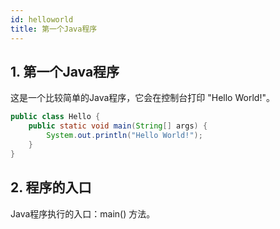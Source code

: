 ```yaml
---
id: helloworld
title: 第一个Java程序
---
```


## 1. 第一个Java程序

这是一个比较简单的Java程序，它会在控制台打印 "Hello World!"。
```java
public class Hello {
    public static void main(String[] args) {
        System.out.println("Hello World!");
    }
}
```

## 2. 程序的入口

Java程序执行的入口：main() 方法。


